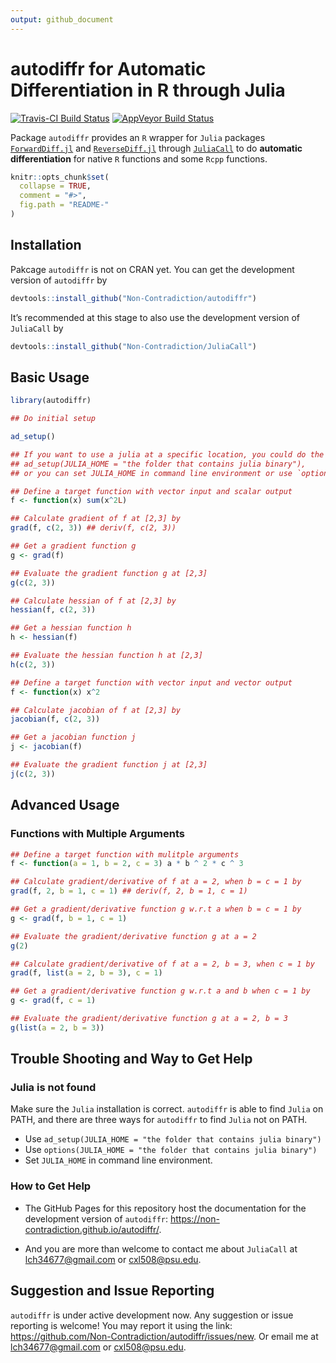 ```yaml
---
output: github_document
---
```


<!-- README.md is generated from README.Rmd. Please edit that file -->

# autodiffr for Automatic Differentiation in R through Julia

[![Travis-CI Build Status](https://travis-ci.org/Non-Contradiction/autodiffr.svg?branch=master)](https://travis-ci.org/Non-Contradiction/autodiffr)
[![AppVeyor Build Status](https://ci.appveyor.com/api/projects/status/github/Non-Contradiction/autodiffr?branch=master&svg=true)](https://ci.appveyor.com/project/Non-Contradiction/autodiffr)
<!--
[![CRAN_Status_Badge](https://www.r-pkg.org/badges/version/JuliaCall)](https://cran.r-project.org/package=JuliaCall)
[![](https://cranlogs.r-pkg.org/badges/JuliaCall)](https://cran.r-project.org/package=JuliaCall)
[![](https://cranlogs.r-pkg.org/badges/grand-total/JuliaCall)](https://cran.r-project.org/package=JuliaCall)
-->

Package `autodiffr` provides an `R` wrapper for `Julia` packages [`ForwardDiff.jl`](https://github.com/JuliaDiff/ForwardDiff.jl) and [`ReverseDiff.jl`](https://github.com/JuliaDiff/ReverseDiff.jl) through [`JuliaCall`](https://github.com/Non-Contradiction/JuliaCall) to do **automatic differentiation** for native `R` functions
and some `Rcpp` functions.

```r
knitr::opts_chunk$set(
  collapse = TRUE,
  comment = "#>",
  fig.path = "README-"
)
```

## Installation

Pakcage `autodiffr` is not on CRAN yet. You can get the development version of `autodiffr` by
```r
devtools::install_github("Non-Contradiction/autodiffr")
```

It's recommended at this stage to also use the development version of `JuliaCall` by
```r
devtools::install_github("Non-Contradiction/JuliaCall")
```

## Basic Usage

```r
library(autodiffr)

## Do initial setup

ad_setup()

## If you want to use a julia at a specific location, you could do the following:
## ad_setup(JULIA_HOME = "the folder that contains julia binary"), 
## or you can set JULIA_HOME in command line environment or use `options(...)`

## Define a target function with vector input and scalar output
f <- function(x) sum(x^2L)

## Calculate gradient of f at [2,3] by
grad(f, c(2, 3)) ## deriv(f, c(2, 3))

## Get a gradient function g
g <- grad(f)

## Evaluate the gradient function g at [2,3]
g(c(2, 3))

## Calculate hessian of f at [2,3] by
hessian(f, c(2, 3))

## Get a hessian function h
h <- hessian(f)

## Evaluate the hessian function h at [2,3]
h(c(2, 3))

## Define a target function with vector input and vector output
f <- function(x) x^2

## Calculate jacobian of f at [2,3] by
jacobian(f, c(2, 3))

## Get a jacobian function j
j <- jacobian(f)

## Evaluate the gradient function j at [2,3]
j(c(2, 3))
```

## Advanced Usage

### Functions with Multiple Arguments

```r
## Define a target function with mulitple arguments
f <- function(a = 1, b = 2, c = 3) a * b ^ 2 * c ^ 3

## Calculate gradient/derivative of f at a = 2, when b = c = 1 by
grad(f, 2, b = 1, c = 1) ## deriv(f, 2, b = 1, c = 1)

## Get a gradient/derivative function g w.r.t a when b = c = 1 by
g <- grad(f, b = 1, c = 1)

## Evaluate the gradient/derivative function g at a = 2
g(2)

## Calculate gradient/derivative of f at a = 2, b = 3, when c = 1 by
grad(f, list(a = 2, b = 3), c = 1)

## Get a gradient/derivative function g w.r.t a and b when c = 1 by
g <- grad(f, c = 1)

## Evaluate the gradient/derivative function g at a = 2, b = 3
g(list(a = 2, b = 3))
```



## Trouble Shooting and Way to Get Help

### Julia is not found

Make sure the `Julia` installation is correct.
`autodiffr` is able to find `Julia` on PATH,
and there are three ways for `autodiffr` to find `Julia` not on PATH.

- Use `ad_setup(JULIA_HOME = "the folder that contains julia binary")`
- Use `options(JULIA_HOME = "the folder that contains julia binary")`
- Set `JULIA_HOME` in command line environment.

### How to Get Help

- The GitHub Pages for this repository host the documentation for the development
version of `autodiffr`: <https://non-contradiction.github.io/autodiffr/>.

- And you are more than welcome to contact me about `JuliaCall`
at <lch34677@gmail.com> or <cxl508@psu.edu>.

## Suggestion and Issue Reporting

`autodiffr` is under active development now.
Any suggestion or issue reporting is welcome!
You may report it using the link: <https://github.com/Non-Contradiction/autodiffr/issues/new>.
Or email me at <lch34677@gmail.com> or <cxl508@psu.edu>.

